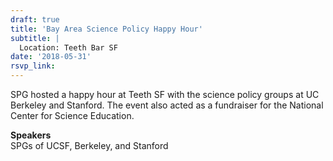 ```yaml
---
draft: true 
title: 'Bay Area Science Policy Happy Hour'
subtitle: |
  Location: Teeth Bar SF
date: '2018-05-31'
rsvp_link: 
---
```


SPG hosted a happy hour at Teeth SF with the science policy groups at UC Berkeley and Stanford. The event also acted as a fundraiser for the National Center for Science Education.

<b>Speakers</b>  
SPGs of UCSF, Berkeley, and Stanford




